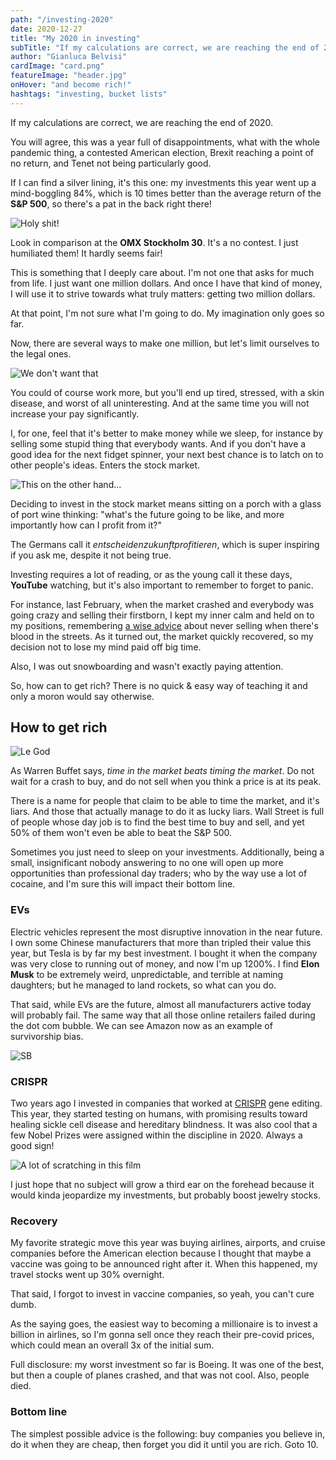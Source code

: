 ```yaml
---
path: "/investing-2020"
date: 2020-12-27
title: "My 2020 in investing"
subTitle: "If my calculations are correct, we are reaching the end of 2020"
author: "Gianluca Belvisi"
cardImage: "card.png"
featureImage: "header.jpg"
onHover: "and become rich!"
hashtags: "investing, bucket lists"
---
```

If my calculations are correct, we are reaching the end of 2020.

You will agree, this was a year full of disappointments, what with the whole pandemic thing, a contested American election, Brexit reaching a point of no return, and Tenet not being particularly good.

If I can find a silver lining, it's this one: my investments this year went up a mind-boggling 84%, which is 10 times better than the average return of the **S&P 500**, so there's a pat in the back right there!

![Holy shit!](result.jpg)

Look in comparison at the **OMX Stockholm 30**. It's a no contest. I just humiliated them! It hardly seems fair!

This is something that I deeply care about. I'm not one that asks for much from life. I just want one million dollars. And once I have that kind of money, I will use it to strive towards what truly matters: getting two million dollars.

At that point, I'm not sure what I'm going to do. My imagination only goes so far.

Now, there are several ways to make one million, but let's limit ourselves to the legal ones.

![We don't want that](workaholism.jpg)

You could of course work more, but you'll end up tired, stressed, with a skin disease, and worst of all uninteresting. And at the same time you will not increase your pay significantly.

I, for one, feel that it's better to make money while we sleep, for instance by selling some stupid thing that everybody wants. And if you don't have a good idea for the next fidget spinner, your next best chance is to latch on to other people's ideas. Enters the stock market.

![This on the other hand...](trading-places.jpg)

Deciding to invest in the stock market means sitting on a porch with a glass of port wine thinking: "what's the future going to be like, and more importantly how can I profit from it?"

The Germans call it *entscheidenzukunftprofitieren*, which is super inspiring if you ask me, despite it not being true.

Investing requires a lot of reading, or as the young call it these days, **YouTube** watching, but it's also important to remember to forget to panic.

For instance, last February, when the market crashed and everybody was going crazy and selling their firstborn, I kept my inner calm and held on to my positions, remembering [a wise advice](https://www.investopedia.com/articles/financial-theory/08/contrarian-investing.asp) about never selling when there's blood in the streets. As it turned out, the market quickly recovered, so my decision not to lose my mind paid off big time.

Also, I was out snowboarding and wasn't exactly paying attention.

So, how can to get rich? There is no quick & easy way of teaching it and only a moron would say otherwise.

## How to get rich

![Le God](buffett.jpeg)

As Warren Buffet says, *time in the market beats timing the market*. Do not wait for a crash to buy, and do not sell when you think a price is at its peak.

There is a name for people that claim to be able to time the market, and it's liars. And those that actually manage to do it as lucky liars. Wall Street is full of people whose day job is to find the best time to buy and sell, and yet 50% of them won't even be able to beat the S&P 500.

Sometimes you just need to sleep on your investments. Additionally, being a small, insignificant nobody answering to no one will open up more opportunities than professional day traders; who by the way use a lot of cocaine, and I'm sure this will impact their bottom line.

### EVs

Electric vehicles represent the most disruptive innovation in the near future. I own some Chinese manufacturers that more than tripled their value this year, but Tesla is by far my best investment. I bought it when the company was very close to running out of money, and now I'm up 1200%. I find **Elon Musk** to be extremely weird, unpredictable, and terrible at naming daughters; but he managed to land rockets, so what can you do.

That said, while EVs are the future, almost all manufacturers active today will probably fail. The same way that all those online retailers failed during the dot com bubble. We can see Amazon now as an example of survivorship bias.

![SB](survivorship_bias_plane.png)


### CRISPR

Two years ago I invested in companies that worked at [CRISPR](https://en.wikipedia.org/wiki/CRISPR) gene editing. This year, they started testing on humans, with promising results toward healing sickle cell disease and hereditary blindness. It was also cool that a few Nobel Prizes were assigned within the discipline in 2020. Always a good sign!

![A lot of scratching in this film](gattaca.jpg)

I just hope that no subject will grow a third ear on the forehead because it would kinda jeopardize my investments, but probably boost jewelry stocks.

### Recovery

My favorite strategic move this year was buying airlines, airports, and cruise companies before the American election because I thought that maybe a vaccine was going to be announced right after it. When this happened, my travel stocks went up 30% overnight.

That said, I forgot to invest in vaccine companies, so yeah, you can't cure dumb.

As the saying goes, the easiest way to becoming a millionaire is to invest a billion in airlines, so I'm gonna sell once they reach their pre-covid prices, which could mean an overall 3x of the initial sum.

Full disclosure: my worst investment so far is Boeing. It was one of the best, but then a couple of planes crashed, and that was not cool. Also, people died.

### Bottom line

The simplest possible advice is the following: buy companies you believe in, do it when they are cheap, then forget you did it until you are rich. Goto 10.